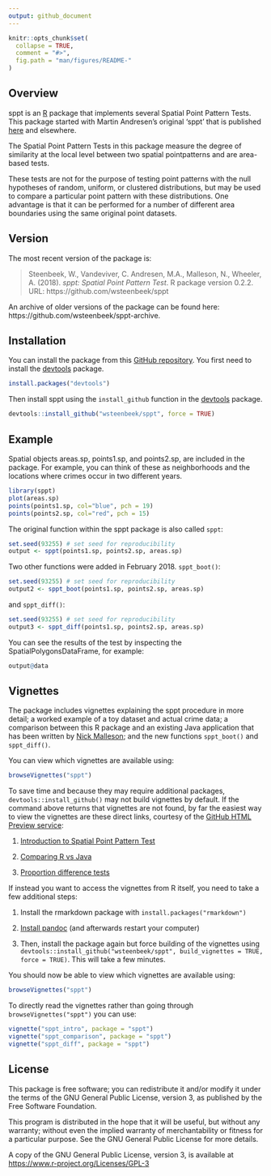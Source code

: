 ```yaml
---
output: github_document
---
```


<!-- README.md is generated from README.Rmd. Please edit that file -->

```r
knitr::opts_chunk$set(
  collapse = TRUE,
  comment = "#>",
  fig.path = "man/figures/README-"
)
```


## Overview

sppt is an [R](https://www.r-project.org) package that implements several
Spatial Point Pattern Tests. This package started with Martin Andresen's
original 'sppt' that is published [here](http://jrc.sagepub.com/content/48/1/58)
and elsewhere.

The Spatial Point Pattern Tests in this package measure the degree of similarity
at the local level between two spatial pointpatterns and are area-based tests.

These tests are not for the purpose of testing point 
patterns with the null hypotheses of random, uniform, or clustered 
distributions, but may be used to compare a particular point pattern with 
these distributions. One advantage is that it can be performed for 
a number of different area boundaries using the same original point datasets.


## Version

The most recent version of the package is:

> Steenbeek, W., Vandeviver, C. Andresen, M.A., Malleson, N., Wheeler, A. (2018). *sppt: Spatial Point Pattern Test*. R package version 0.2.2. URL: https://github.com/wsteenbeek/sppt

An archive of older versions of the package can be found here: https://github.com/wsteenbeek/sppt-archive.


## Installation

You can install the package from this 
[GitHub repository](https://github.com/wsteenbeek/sppt). You first need to
install the [devtools](https://CRAN.R-project.org/package=devtools) package.

```r
install.packages("devtools")
```

Then install sppt using the `install_github` function in the
[devtools](https://CRAN.R-project.org/package=devtools) package.

```r
devtools::install_github("wsteenbeek/sppt", force = TRUE)
```


## Example

Spatial objects areas.sp, points1.sp, and points2.sp, are included in the 
package. For example, you can think of these as neighborhoods and the locations
where crimes occur in two different years.

```r
library(sppt)
plot(areas.sp)
points(points1.sp, col="blue", pch = 19)
points(points2.sp, col="red", pch = 15)
```

The original function within the sppt package is also called `sppt`:

```r
set.seed(93255) # set seed for reproducibility
output <- sppt(points1.sp, points2.sp, areas.sp)
```

Two other functions were added in February 2018. `sppt_boot()`:

```r
set.seed(93255) # set seed for reproducibility
output2 <- sppt_boot(points1.sp, points2.sp, areas.sp)
```

and `sppt_diff()`:

```r
set.seed(93255) # set seed for reproducibility
output3 <- sppt_diff(points1.sp, points2.sp, areas.sp)
```

You can see the results of the test by inspecting the SpatialPolygonsDataFrame, for example:

```r
output@data
```


## Vignettes

The package includes vignettes explaining the sppt procedure in more detail;
a worked example of a toy dataset and actual crime data; a comparison
between this R package and an existing Java application that has been written by 
[Nick Malleson](http://nickmalleson.co.uk/); and the new functions `sppt_boot()`
and `sppt_diff()`.

You can view which vignettes are available using:

```r
browseVignettes("sppt")
```

To save time and because they may require additional packages, `devtools::install_github()` may not build vignettes by default. If the command above returns that vignettes are not found, by far the easiest way to view the vignettes are these direct links, courtesy of the [GitHub HTML Preview service](http://htmlpreview.github.io/):

1. [Introduction to Spatial Point Pattern Test](http://htmlpreview.github.io/?https://github.com/wsteenbeek/sppt/blob/master/inst/doc/sppt_intro.html)

2. [Comparing R vs Java](http://htmlpreview.github.io/?https://github.com/wsteenbeek/sppt/blob/master/inst/doc/sppt_comparison.html)

3. [Proportion difference tests](http://htmlpreview.github.io/?https://github.com/wsteenbeek/sppt/blob/master/inst/doc/sppt_diff.html)

If instead you want to access the vignettes from R itself, you need to take a few additional steps:

1. Install the rmarkdown package with `install.packages("rmarkdown")`

2. [Install pandoc](http://johnmacfarlane.net/pandoc/installing.html) (and afterwards restart your computer)

3. Then, install the package again but force building of the vignettes using `devtools::install_github("wsteenbeek/sppt", build_vignettes = TRUE, force = TRUE)`. This will take a few minutes.

You should now be able to view which vignettes are available using:

```r
browseVignettes("sppt")
```

To directly read the vignettes rather than going through `browseVignettes("sppt")` you can use:

```r
vignette("sppt_intro", package = "sppt")
vignette("sppt_comparison", package = "sppt")
vignette("sppt_diff", package = "sppt")
```

## License

This package is free software; you can redistribute it and/or modify it
under the terms of the GNU General Public License, version 3, as
published by the Free Software Foundation.

This program is distributed in the hope that it will be useful, but
without any warranty; without even the implied warranty of
merchantability or fitness for a particular purpose.  See the GNU
General Public License for more details.

A copy of the GNU General Public License, version 3, is available at
<https://www.r-project.org/Licenses/GPL-3>
